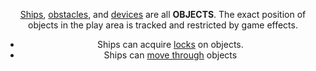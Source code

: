 <Header title="Objects" />

[Ships](/article/Ships), [obstacles](/article/Obstacles), and [devices](/article/Device) are all **OBJECTS**. The exact position of objects in
the play area is tracked and restricted by game effects.

- Ships can acquire [locks](/article/Lock) on objects.
- Ships can [move through](/article/Move) objects
